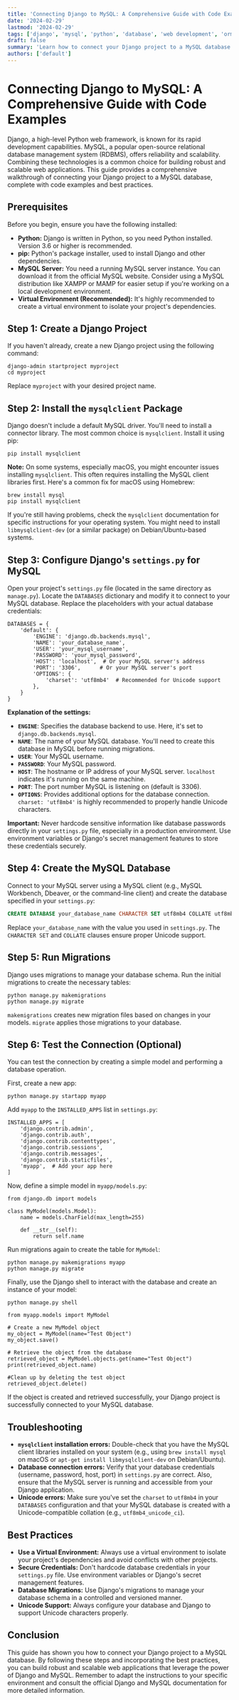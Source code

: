 ```yaml
---
title: 'Connecting Django to MySQL: A Comprehensive Guide with Code Examples'
date: '2024-02-29'
lastmod: '2024-02-29'
tags: ['django', 'mysql', 'python', 'database', 'web development', 'orm']
draft: false
summary: 'Learn how to connect your Django project to a MySQL database with this step-by-step guide.  Includes installation, configuration, and code examples for seamless integration.  Build robust and scalable web applications with Django and MySQL.'
authors: ['default']
---
```


# Connecting Django to MySQL: A Comprehensive Guide with Code Examples

Django, a high-level Python web framework, is known for its rapid development capabilities. MySQL, a popular open-source relational database management system (RDBMS), offers reliability and scalability. Combining these technologies is a common choice for building robust and scalable web applications. This guide provides a comprehensive walkthrough of connecting your Django project to a MySQL database, complete with code examples and best practices.

## Prerequisites

Before you begin, ensure you have the following installed:

- **Python:** Django is written in Python, so you need Python installed. Version 3.6 or higher is recommended.
- **pip:** Python's package installer, used to install Django and other dependencies.
- **MySQL Server:** You need a running MySQL server instance. You can download it from the official MySQL website. Consider using a MySQL distribution like XAMPP or MAMP for easier setup if you're working on a local development environment.
- **Virtual Environment (Recommended):** It's highly recommended to create a virtual environment to isolate your project's dependencies.

## Step 1: Create a Django Project

If you haven't already, create a new Django project using the following command:

```plaintext
django-admin startproject myproject
cd myproject
```

Replace `myproject` with your desired project name.

## Step 2: Install the `mysqlclient` Package

Django doesn't include a default MySQL driver. You'll need to install a connector library. The most common choice is `mysqlclient`. Install it using pip:

```plaintext
pip install mysqlclient
```

**Note:** On some systems, especially macOS, you might encounter issues installing `mysqlclient`. This often requires installing the MySQL client libraries first. Here's a common fix for macOS using Homebrew:

```plaintext
brew install mysql
pip install mysqlclient
```

If you're still having problems, check the `mysqlclient` documentation for specific instructions for your operating system. You might need to install `libmysqlclient-dev` (or a similar package) on Debian/Ubuntu-based systems.

## Step 3: Configure Django's `settings.py` for MySQL

Open your project's `settings.py` file (located in the same directory as `manage.py`). Locate the `DATABASES` dictionary and modify it to connect to your MySQL database. Replace the placeholders with your actual database credentials:

```plaintext
DATABASES = {
    'default': {
        'ENGINE': 'django.db.backends.mysql',
        'NAME': 'your_database_name',
        'USER': 'your_mysql_username',
        'PASSWORD': 'your_mysql_password',
        'HOST': 'localhost',  # Or your MySQL server's address
        'PORT': '3306',      # Or your MySQL server's port
        'OPTIONS': {
            'charset': 'utf8mb4'  # Recommended for Unicode support
        },
    }
}
```

**Explanation of the settings:**

- **`ENGINE`**: Specifies the database backend to use. Here, it's set to `django.db.backends.mysql`.
- **`NAME`**: The name of your MySQL database. You'll need to create this database in MySQL before running migrations.
- **`USER`**: Your MySQL username.
- **`PASSWORD`**: Your MySQL password.
- **`HOST`**: The hostname or IP address of your MySQL server. `localhost` indicates it's running on the same machine.
- **`PORT`**: The port number MySQL is listening on (default is 3306).
- **`OPTIONS`**: Provides additional options for the database connection. `charset: 'utf8mb4'` is highly recommended to properly handle Unicode characters.

**Important:** Never hardcode sensitive information like database passwords directly in your `settings.py` file, especially in a production environment. Use environment variables or Django's secret management features to store these credentials securely.

## Step 4: Create the MySQL Database

Connect to your MySQL server using a MySQL client (e.g., MySQL Workbench, Dbeaver, or the command-line client) and create the database specified in your `settings.py`:

```sql
CREATE DATABASE your_database_name CHARACTER SET utf8mb4 COLLATE utf8mb4_unicode_ci;
```

Replace `your_database_name` with the value you used in `settings.py`. The `CHARACTER SET` and `COLLATE` clauses ensure proper Unicode support.

## Step 5: Run Migrations

Django uses migrations to manage your database schema. Run the initial migrations to create the necessary tables:

```plaintext
python manage.py makemigrations
python manage.py migrate
```

`makemigrations` creates new migration files based on changes in your models. `migrate` applies those migrations to your database.

## Step 6: Test the Connection (Optional)

You can test the connection by creating a simple model and performing a database operation.

First, create a new app:

```plaintext
python manage.py startapp myapp
```

Add `myapp` to the `INSTALLED_APPS` list in `settings.py`:

```plaintext
INSTALLED_APPS = [
    'django.contrib.admin',
    'django.contrib.auth',
    'django.contrib.contenttypes',
    'django.contrib.sessions',
    'django.contrib.messages',
    'django.contrib.staticfiles',
    'myapp',  # Add your app here
]
```

Now, define a simple model in `myapp/models.py`:

```plaintext
from django.db import models

class MyModel(models.Model):
    name = models.CharField(max_length=255)

    def __str__(self):
        return self.name
```

Run migrations again to create the table for `MyModel`:

```plaintext
python manage.py makemigrations myapp
python manage.py migrate
```

Finally, use the Django shell to interact with the database and create an instance of your model:

```plaintext
python manage.py shell
```

```plaintext
from myapp.models import MyModel

# Create a new MyModel object
my_object = MyModel(name="Test Object")
my_object.save()

# Retrieve the object from the database
retrieved_object = MyModel.objects.get(name="Test Object")
print(retrieved_object.name)

#Clean up by deleting the test object
retrieved_object.delete()
```

If the object is created and retrieved successfully, your Django project is successfully connected to your MySQL database.

## Troubleshooting

- **`mysqlclient` installation errors:** Double-check that you have the MySQL client libraries installed on your system (e.g., using `brew install mysql` on macOS or `apt-get install libmysqlclient-dev` on Debian/Ubuntu).
- **Database connection errors:** Verify that your database credentials (username, password, host, port) in `settings.py` are correct. Also, ensure that the MySQL server is running and accessible from your Django application.
- **Unicode errors:** Make sure you've set the `charset` to `utf8mb4` in your `DATABASES` configuration and that your MySQL database is created with a Unicode-compatible collation (e.g., `utf8mb4_unicode_ci`).

## Best Practices

- **Use a Virtual Environment:** Always use a virtual environment to isolate your project's dependencies and avoid conflicts with other projects.
- **Secure Credentials:** Don't hardcode database credentials in your `settings.py` file. Use environment variables or Django's secret management features.
- **Database Migrations:** Use Django's migrations to manage your database schema in a controlled and versioned manner.
- **Unicode Support:** Always configure your database and Django to support Unicode characters properly.

## Conclusion

This guide has shown you how to connect your Django project to a MySQL database. By following these steps and incorporating the best practices, you can build robust and scalable web applications that leverage the power of Django and MySQL. Remember to adapt the instructions to your specific environment and consult the official Django and MySQL documentation for more detailed information.
